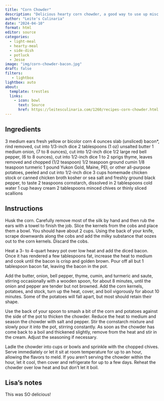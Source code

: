 ```yaml
---
title: "Corn Chowder"
description: "Delicious hearty corn chowder, a good way to use up misc ingredients in the fridge"
author: "Leite's Culinaria"
date: "2024-04-10"
format: html
editor: source
categories:
  - light-meal
  - hearty-meal
  - side-dish
  - potluck
  - Jesse
image: "img/corn-chowder-bacon.jpg"
draft: false
filters:
   - lightbox
lightbox: auto
about:
  template: trestles
  links:
    - icon: bowl
      text: Source
      href: https://leitesculinaria.com/1260/recipes-corn-chowder.html
---
```


## Ingredients

3 medium ears fresh yellow or bicolor corn
4 ounces slab (unsliced) bacon*, rind removed, cut into 1/3-inch dice
2 tablespoons (1 oz) unsalted butter
1 medium onion, (7 to 8 ounces), cut into 1/2-inch dice
1/2 large red bell pepper, (6 to 8 ounces), cut into 1/2-inch dice
1 to 2 sprigs thyme, leaves removed and chopped (1/2 teaspoon)
1/2 teaspoon ground cumin
1/8 teaspoon turmeric
1 pound Yukon Gold, Maine, PEI, or other all-purpose potatoes, peeled and cut into 1/2-inch dice
3 cups homemade chicken stock or canned chicken broth
kosher or sea salt and freshly ground black pepper, to taste
2 teaspoons cornstarch, dissolved in 2 tablespoons cold water
1 cup heavy cream
2 tablespoons minced chives or thinly sliced scallions

## Instructions

Husk the corn. Carefully remove most of the silk by hand and then rub the ears with a towel to finish the job. Slice the kernels from the cobs and place them a bowl. You should have about 2 cups. Using the back of your knife, scrape downwards along the cobs and add the milky substance that oozes out to the corn kernels. Discard the cobs.

Heat a 3- to 4-quart heavy pot over low heat and add the diced bacon. Once it has rendered a few tablespoons fat, increase the heat to medium and cook until the bacon is crisp and golden brown. Pour off all but 1 tablespoon bacon fat, leaving the bacon in the pot.

Add the butter, onion, bell pepper, thyme, cumin, and turmeric and saute, stirring occasionally with a wooden spoon, for about 8 minutes, until the onion and pepper are tender but not browned. Add the corn kernels, potatoes, and stock, turn up the heat, cover, and boil vigorously for about 10 minutes. Some of the potatoes will fall apart, but most should retain their shape.

Use the back of your spoon to smash a bit of the corn and potatoes against the side of the pot to thicken the chowder. Reduce the heat to medium and season the chowder with salt and pepper. Stir the cornstarch mixture and slowly pour it into the pot, stirring constantly. As soon as the chowder has come back to a boil and thickened slightly, remove from the heat and stir in the cream. Adjust the seasoning if necessary. 

Ladle the chowder into cups or bowls and sprinkle with the chopped chives. Serve immediately or let it sit at room temperature for up to an hour, allowing the flavors to meld. If you aren't serving the chowder within the hour, let it cool, then cover and refrigerate for up to a few days. Reheat the chowder over low heat and but don't let it boil.

## Lisa's notes

This was SO delicious!